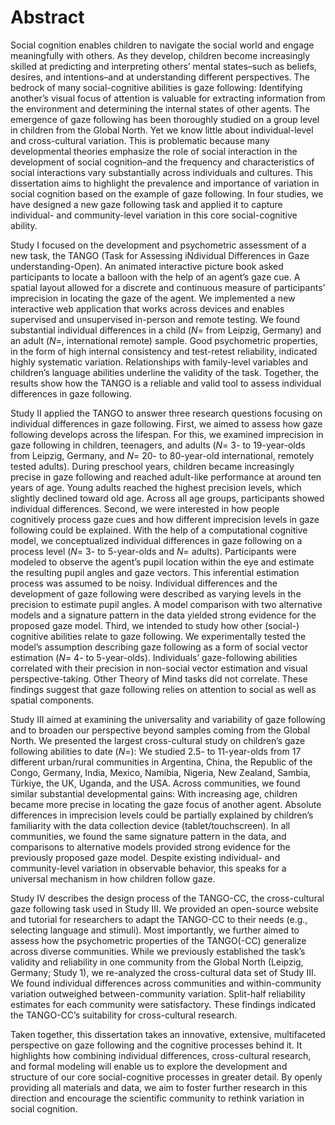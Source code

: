 # Abstract {#abstract}

Social cognition enables children to navigate the social world and engage meaningfully with others. 
As they develop, children become increasingly skilled at predicting and interpreting others' mental states\thinspace --\thinspace such as beliefs, desires, and intentions\thinspace --\thinspace and at understanding different perspectives.
The bedrock of many social-cognitive abilities is gaze following: Identifying another's visual focus of attention is valuable for extracting information from the environment and determining the internal states of other agents. The emergence of gaze following has been thoroughly studied on a group level in children from the Global North. Yet we know little about individual-level and cross-cultural variation. This is problematic because many developmental theories emphasize the role of social interaction in the development of social cognition\thinspace --\thinspace and the frequency and characteristics of social interactions vary substantially across individuals and cultures. This dissertation aims to highlight the prevalence and importance of variation in social cognition based on the example of gaze following. In four studies, we have designed a new gaze following task and applied it to capture individual- and community-level variation in this core social-cognitive ability. 

Study I focused on the development and psychometric assessment of a new task, the TANGO (Task for Assessing iNdividual Differences in Gaze understanding-Open). An animated interactive picture book asked participants to locate a balloon with the help of an agent's gaze cue. A spatial layout allowed for a discrete and continuous measure of participants’ imprecision in locating the gaze of the agent. We implemented a new interactive web application that works across devices and enables supervised and unsupervised in-person and remote testing. We found substantial individual differences in a child (*N*\thinspace=\thinspace 387 from Leipzig, Germany) and an adult (*N*\thinspace =\thinspace 236, international remote) sample. Good psychometric properties, in the form of high internal consistency and test-retest reliability, indicated highly systematic variation. Relationships with family-level variables and children's language abilities underline the validity of the task. Together, the results show how the TANGO is a reliable and valid tool to assess individual differences in gaze following.

Study II applied the TANGO to answer three research questions focusing on individual differences in gaze following.
First, we aimed to assess how gaze following develops across the lifespan. For this, we examined imprecision in gaze following in children, teenagers, and adults (*N*\thinspace =\thinspace 478 3- to 19-year-olds from Leipzig, Germany, and *N*\thinspace =\thinspace 240 20- to 80-year-old international, remotely tested adults). During preschool years, children became increasingly precise in gaze following and reached adult-like performance at around ten years of age. Young adults reached the highest precision levels, which slightly declined toward old age. Across all age groups, participants showed individual differences. 
Second, we were interested in how people cognitively process gaze cues and how different imprecision levels in gaze following could be explained. With the help of a computational cognitive model, we conceptualized individual differences in gaze following on a process level (*N*\thinspace =\thinspace 60 3- to 5-year-olds and *N*\thinspace =\thinspace 50 adults). Participants were modeled to observe the agent's pupil location within the eye and estimate the resulting pupil angles and gaze vectors. This inferential estimation process was assumed to be noisy. Individual differences and the development of gaze following were described as varying levels in the precision to estimate pupil angles. A model comparison with two alternative models and a signature pattern in the data yielded strong evidence for the proposed gaze model. 
Third, we intended to study how other (social-) cognitive abilities relate to gaze following. We experimentally tested the model's assumption describing gaze following as a form of social vector estimation (*N*\thinspace =\thinspace 102 4- to 5-year-olds). Individuals' gaze-following abilities correlated with their precision in non-social vector estimation and visual perspective-taking. Other Theory of Mind tasks did not correlate. These findings suggest that gaze following relies on attention to social as well as spatial components.

Study III aimed at examining the universality and variability of gaze following and to broaden our perspective beyond samples coming from the Global North. We presented the largest cross-cultural study on children's gaze following abilities to date (*N*\thinspace =\thinspace 1377): We studied 2.5- to 11-year-olds from 17 different urban/rural communities in Argentina, China, the Republic of the Congo, Germany, India, Mexico, Namibia, Nigeria, New Zealand, Sambia, Türkiye, the UK, Uganda, and the USA. Across communities, we found similar substantial developmental gains: With increasing age, children became more precise in locating the gaze focus of another agent. Absolute differences in imprecision levels could be partially explained by children's familiarity with the data collection device (tablet/touchscreen). In all communities, we found the same signature pattern in the data, and comparisons to alternative models provided strong evidence for the previously proposed gaze model. Despite existing individual- and community-level variation in observable behavior, this speaks for a universal mechanism in how children follow gaze.

Study IV describes the design process of the TANGO-CC, the cross-cultural gaze following task used in Study III. We provided an open-source website and tutorial for researchers to adapt the TANGO-CC to their needs (e.g., selecting language and stimuli). Most importantly, we further aimed to assess how the psychometric properties of the TANGO(-CC) generalize across diverse communities. While we previously established the task's validity and reliability in one community from the Global North (Leipzig, Germany; Study 1), we re-analyzed the cross-cultural data set of Study III. We found individual differences across communities and within-community variation outweighed between-community variation. Split-half reliability estimates for each community were satisfactory. These findings indicated the TANGO-CC's suitability for cross-cultural research. 

Taken together, this dissertation takes an innovative, extensive, multifaceted perspective on gaze following and the cognitive processes behind it. It highlights how combining individual differences, cross-cultural research, and formal modeling will enable us to explore the development and structure of our core social-cognitive processes in greater detail. By openly providing all materials and data, we aim to foster further research in this direction and encourage the scientific community to rethink variation in social cognition.
